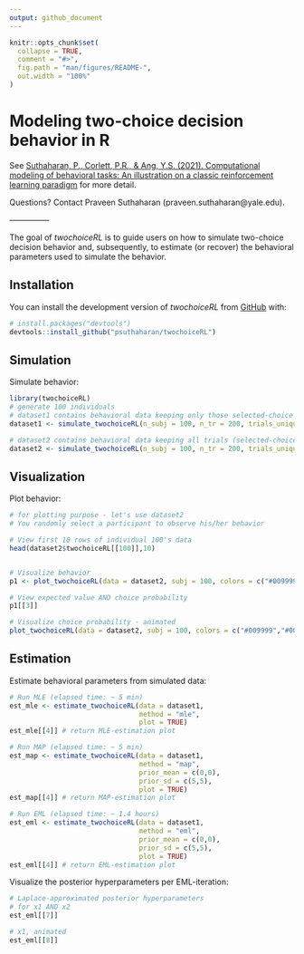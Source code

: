 ```yaml
---
output: github_document
---
```


<!-- README.md is generated from README.Rmd. Please edit that file -->

```r
knitr::opts_chunk$set(
  collapse = TRUE,
  comment = "#>",
  fig.path = "man/figures/README-",
  out.width = "100%"
)
```

# Modeling two-choice decision behavior in R

<!-- badges: start -->
<!-- badges: end -->

See [Suthaharan, P., Corlett, P.R., & Ang, Y.S. (2021). Computational modeling of behavioral tasks: An illustration on a classic reinforcement learning paradigm]() for more detail.

Questions? Contact Praveen Suthaharan (praveen.suthaharan@yale.edu).

—————

The goal of *twochoiceRL* is to guide users on how to simulate two-choice decision behavior and, subsequently, to estimate (or recover) the behavioral parameters used to simulate the behavior.

## Installation

<!-- You can install the released version of twochoiceRL from [CRAN](https://CRAN.R-project.org) with: -->

<!-- ``` r -->
<!-- install.packages("twochoiceRL") -->
<!-- ``` -->


You can install the development version of *twochoiceRL* from [GitHub](https://github.com/psuthaharan/twochoiceRL) with:

``` r
# install.packages("devtools")
devtools::install_github("psuthaharan/twochoiceRL")
```
## Simulation

Simulate behavior:

```r
library(twochoiceRL)
# generate 100 individuals
# dataset1 contains behavioral data keeping only those selected-choice trials
dataset1 <- simulate_twochoiceRL(n_subj = 100, n_tr = 200, trials_unique = TRUE)

# dataset2 contains behavioral data keeping all trials (selected-choice and the non-selected-choice)
dataset2 <- simulate_twochoiceRL(n_subj = 100, n_tr = 200, trials_unique = FALSE)
```


## Visualization

Plot behavior:

```r
# for plotting purpose - let's use dataset2
# You randomly select a participant to observe his/her behavior

# View first 10 rows of individual 100's data
head(dataset2$twochoiceRL[[100]],10)


# Visualize behavior 
p1 <- plot_twochoiceRL(data = dataset2, subj = 100, colors = c("#009999","#0000FF"))

# View expected value AND choice probability
p1[[3]]

# Visualize choice probability - animated 
plot_twochoiceRL(data = dataset2, subj = 100, colors = c("#009999","#0000FF"), plot_type = "animate")


```


## Estimation

Estimate behavioral parameters from simulated data:
  
```r
# Run MLE (elapsed time: ~ 5 min)
est_mle <- estimate_twochoiceRL(data = dataset1,
                                method = "mle",
                                plot = TRUE)
est_mle[[4]] # return MLE-estimation plot

# Run MAP (elapsed time: ~ 5 min)
est_map <- estimate_twochoiceRL(data = dataset1,
                                method = "map",
                                prior_mean = c(0,0),
                                prior_sd = c(5,5),
                                plot = TRUE)
est_map[[4]] # return MAP-estimation plot

# Run EML (elapsed time: ~ 1.4 hours)
est_eml <- estimate_twochoiceRL(data = dataset1,
                                method = "eml",
                                prior_mean = c(0,0),
                                prior_sd = c(5,5),
                                plot = TRUE)
est_eml[[4]] # return EML-estimation plot
```


Visualize the posterior hyperparameters per EML-iteration:
  
```r
# Laplace-approximated posterior hyperparameters
# for x1 AND x2
est_eml[[7]]

# x1, animated
est_eml[[8]]
```

